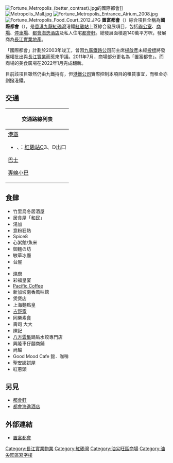 {{about|香港於2003年落成之「國際都會」地產項目|全球國際大都市|全球城市}}
{{Coord|22.3037|114.1834|type:landmark_region:HK|display=title}}
[[File:Fortune_Metropolis_(better_contrast).jpg|thumb]]的國際都會]]
[[File:Metropolis_Mall.jpg|right]]
[[File:Fortune_Metropolis_Entrance_Atrium_2008.jpg|thumb]]
[[File:Fortune_Metropolis_Food_Court_2012.JPG|thumb]]
'''置富都會'''（{{lang-en|Fortune Metropolis}}）綜合項目全稱為'''國際都會'''（{{lang-en|The Metropolis}}），是[[香港|香港]][[九龍|九龍]][[紅磡灣|紅磡灣]]港鐵[[紅磡站|紅磡站]]上蓋綜合發展項目，包括[[辦公室|辦公室]]、[[商場|商場]]、[[停車場|停車場]]、[[都會海逸酒店|都會海逸酒店]]及私人住宅[[都會軒|都會軒]]。總發展面積逾140萬平方呎，發展商為[[長江實業地產|長江實業地產]]。

「國際都會」計劃於2003年竣工，曾因[[九廣鐵路公司|九廣鐵路公司]]前主席[[楊啟彥|楊啟彥]]未經[[投標|投標]]將發展權批出與[[長江實業|長江實業]]而惹來爭議。2011年7月，商場部分更名為「置富都會」。而商場的美食廣場在2022年1月完成翻新。

目前該項目雖然仍由九鐵持有，但[[港鐵公司|港鐵公司]]實際控制本項目的租賃事宜，而租金亦劃撥港鐵。

==交通==
{| class="mw-collapsible mw-collapsed wikitable" style="background:white; margin: 0 auto; width: auto;" 
! 交通路線列表
|-
|
;[[港鐵|港鐵]]
*{{港鐵路線標誌|EAL}}、{{港鐵路線標誌|TML}}：[[紅磡站|紅磡站]]C3、D出口
;[[香港巴士|巴士]]
{{九龍新界巴士簡單列表|5A|5C|8|8A|11K|11X|12P|15X|20R|21|36R|41R|70S|87D|87R|215R|224R|259R|260R|260X|268B|269B|269R|271R|271S|287D|701R|796R|N41X|N216|N241|N271|N281}}
{{過海隧道巴士簡單列表|101|101X|101R|102|102P|102R|103|104|104R|105R|106|106A|106P|107|107P|108|109|110|111|111P|112|113|115|115P|116|117|117R|118|118P|170|171|171A|171P|182|N118|N121|N122|N170|N171|N182|N368|N373}}{{大嶼山巴士簡單列表|A20|A21|E21X|N11}}
;[[香港小巴|專線小巴]]
{{九龍專線小巴簡單列表|6|6C|8|8P|8S|26|26A|26H|26X}}
|}

==食肆==
* 竹里烏冬居酒屋
* 居食屋「[[和民|和民]]」
* 湯加
* 意粉狂熱
* Spice8
* 心粥館/魚米
* 御麵の坊
* 敏華冰廳
* 台屋
* {{strikethrough|梁山泊日本料理}}
* [[煌府|煌府]]
* 彩福皇宴
* [[Pacific_Coffee|Pacific Coffee]]
* 新加坡南香風味館
* 煲煲店
* 上海麵點皇
* [[吉野家|吉野家]]
* 同樂素食
* 壽司 大大
* 陳記
* [[八方雲集|八方雲集]]鍋貼水餃專門店
* 興隆車仔麵商鋪
* 尚越
* Good Mood Cafe 懿．咖啡
* [[聖安娜餅屋|聖安娜餅屋]]
* 紅蔥頭

==另見==
*[[都會軒|都會軒]]
*[[都會海逸酒店|都會海逸酒店]]

==外部連結==
*[https://web.archive.org/web/20140526015126/http://www.fortunemalls.com.hk/cht/mall.php?id=3 置富都會]
{{長江實業}}{{九廣鐵路}}{{港鐵公司物業}}

[[Category:長江實業物業|Category:長江實業物業]]
[[Category:紅磡灣|Category:紅磡灣]]
[[Category:油尖旺區商場|Category:油尖旺區商場]]
[[Category:油尖旺區寫字樓|Category:油尖旺區寫字樓]]